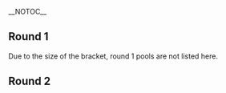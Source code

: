 {{DISPLAYTITLE:Smash 'N' Splash 3: ''Melee'' Singles Pools}}{{SetGame|melee}}
{{SNS 3 Melee tabs |This=2}}__NOTOC__
==Round 1==
Due to the size of the bracket, round 1 pools are not listed here.

==Round 2==
{{Box|start|padding=2em}}
==={{HiddenSort|G1}}===
{{GroupTableStart |[[Smash 'N' Splash/3/Melee/Singles Pools/G1|Bracket G1]]|width=300px}}
{{GroupTableSlot|Armada|flag=se|win_m=3|lose_m=0|place=1|bg=up|go={{advance|Smash 'N' Splash/3/Melee/Singles Bracket#Winners Bracket}}}}
{{GroupTableSlot|FatGoku|flag=us|win_m=3|lose_m=0|place=1|bg=up|go={{advance|Smash 'N' Splash/3/Melee/Singles Bracket#Winners Bracket}}}}
{{GroupTableSlot|4%|flag=us|win_m=3|lose_m=1|place=3|bg=stay|go={{advance|Smash 'N' Splash/3/Melee/Singles Bracket#Losers Bracket}}}}
{{GroupTableSlot|Trix|flag=us|win_m=3|lose_m=1|place=3|bg=stay|go={{advance|Smash 'N' Splash/3/Melee/Singles Bracket#Losers Bracket}}}}
{{GroupTableSlot|Porkyz|flag=us|win_m=3|lose_m=2|place=5|bg=down}}
{{GroupTableSlot|ThisSideDown|flag=us|win_m=3|lose_m=2|place=5|bg=down}}
{{GroupTableSlot|A-Wall|flag=us|win_m=2|lose_m=2|place=7|bg=down}}
{{GroupTableSlot|Will Pickles|flag=us|win_m=2|lose_m=2|place=7|bg=down}}
{{GroupTableSlot|davrob01|flag=us|win_m=1|lose_m=2|place=9|bg=down}}
{{GroupTableSlot|Kuhls|flag=us|win_m=1|lose_m=2|place=9|bg=down}}
{{GroupTableSlot|Hendy|flag=us|win_m=1|lose_m=2|place=9|bg=down}}
{{GroupTableSlot|Fasthands|flag=us|win_m=1|lose_m=2|place=9|bg=down}}
{{GroupTableSlot|Jackzilla|flag=us|win_m=0|lose_m=2|place=13|bg=down}}
{{GroupTableSlot|KOKingpin|flag=us|win_m=0|lose_m=2|place=13|bg=down}}
{{GroupTableSlot|UltimaScout|flag=us|win_m=0|lose_m=2|place=13|bg=down}}
{{GroupTableSlot|Soul|flag=us|win_m=0|lose_m=2|place=13|bg=down}}
{{GroupTableEnd}}
{{Box|break|padding=2em}}

==={{HiddenSort|G2}}===
{{GroupTableStart |[[Smash 'N' Splash/3/Melee/Singles Pools/G2|Bracket G2]]|width=300px}}
{{GroupTableSlot|Plup|flag=us|win_m=3|lose_m=0|place=1|bg=up|go={{advance|Smash 'N' Splash/3/Melee/Singles Bracket#Winners Bracket}}}}
{{GroupTableSlot|AbsentPage|flag=us|win_m=3|lose_m=0|place=1|bg=up|go={{advance|Smash 'N' Splash/3/Melee/Singles Bracket#Winners Bracket}}}}
{{GroupTableSlot|Crunch|flag=us|win_m=4|lose_m=1|place=3|bg=stay|go={{advance|Smash 'N' Splash/3/Melee/Singles Bracket#Losers Bracket}}}}
{{GroupTableSlot|Trulliam|flag=ca|win_m=3|lose_m=1|place=3|bg=stay|go={{advance|Smash 'N' Splash/3/Melee/Singles Bracket#Losers Bracket}}}}
{{GroupTableSlot|Slowking|flag=us|win_m=3|lose_m=2|place=5|bg=down}}
{{GroupTableSlot|JustJoe|flag=us|win_m=2|lose_m=2|place=5|bg=down}}
{{GroupTableSlot|HellsingULH|flag=us|win_m=2|lose_m=2|place=7|bg=down}}
{{GroupTableSlot|Unsure|flag=us|win_m=2|lose_m=2|place=7|bg=down}}
{{GroupTableSlot|Zetts|flag=us|win_m=1|lose_m=2|place=9|bg=down}}
{{GroupTableSlot|Simon|flag=us|win_m=1|lose_m=2|place=9|bg=down}}
{{GroupTableSlot|Grus|flag=us|win_m=1|lose_m=2|place=9|bg=down}}
{{GroupTableSlot|Trainer Red|flag=|win_m=1|lose_m=2|place=9|bg=down}}
{{GroupTableSlot|Tehbankzor|flag=us|win_m=0|lose_m=2|place=13|bg=down}}
{{GroupTableSlot|VinVinn|flag=us|win_m=0|lose_m=2|place=13|bg=down}}
{{GroupTableSlot|Foxy Lil' Bread|flag=us|win_m=0|lose_m=2|place=13|bg=down}}
{{GroupTableSlot|visualwatch|flag=us|win_m=0|lose_m=2|place=13|bg=down}}
{{GroupTableEnd}}
{{Box|break|padding=2em}}

==={{HiddenSort|G3}}===
{{GroupTableStart |[[Smash 'N' Splash/3/Melee/Singles Pools/G3|Bracket G3]]|width=300px}}
{{GroupTableSlot|Wizzrobe|flag=us|win_m=3|lose_m=0|place=1|bg=up|go={{advance|Smash 'N' Splash/3/Melee/Singles Bracket#Winners Bracket}}}}
{{GroupTableSlot|SmashG0D|flag=us|win_m=3|lose_m=0|place=1|bg=up|go={{advance|Smash 'N' Splash/3/Melee/Singles Bracket#Winners Bracket}}}}
{{GroupTableSlot|Rik|flag=us|win_m=3|lose_m=1|place=3|bg=stay|go={{advance|Smash 'N' Splash/3/Melee/Singles Bracket#Losers Bracket}}}}
{{GroupTableSlot|Reesch|flag=us|win_m=3|lose_m=1|place=3|bg=stay|go={{advance|Smash 'N' Splash/3/Melee/Singles Bracket#Losers Bracket}}}}
{{GroupTableSlot|Den|flag=us|win_m=3|lose_m=2|place=5|bg=down}}
{{GroupTableSlot|LXIX|flag=ca|win_m=3|lose_m=2|place=5|bg=down}}
{{GroupTableSlot|Holiday|flag=us|win_m=2|lose_m=2|place=7|bg=down}}
{{GroupTableSlot|Intern|flag=us|win_m=2|lose_m=2|place=7|bg=down}}
{{GroupTableSlot|Ryou|flag=us|win_m=1|lose_m=2|place=9|bg=down}}
{{GroupTableSlot|Danny|flag=us|win_m=1|lose_m=2|place=9|bg=down}}
{{GroupTableSlot|Treyvon|flag=us|win_m=1|lose_m=2|place=9|bg=down}}
{{GroupTableSlot|Casual|flag=us|win_m=1|lose_m=2|place=9|bg=down}}
{{GroupTableSlot|Keams|flag=us|win_m=0|lose_m=2|place=13|bg=down}}
{{GroupTableSlot|Ostrich Glue|flag=us|win_m=0|lose_m=2|place=13|bg=down}}
{{GroupTableSlot|Simian|flag=us|win_m=0|lose_m=2|place=13|bg=down}}
{{GroupTableSlot|Jmac|flag=us|win_m=0|lose_m=2|place=13|bg=down}}
{{GroupTableEnd}}
{{Box|break|padding=2em}}

==={{HiddenSort|G4}}===
{{GroupTableStart |[[Smash 'N' Splash/3/Melee/Singles Pools/G4|Bracket G4]]|width=300px}}
{{GroupTableSlot|S2J|flag=us|win_m=3|lose_m=0|place=1|bg=up|go={{advance|Smash 'N' Splash/3/Melee/Singles Bracket#Winners Bracket}}}}
{{GroupTableSlot|Professor Pro|flag=gb|win_m=3|lose_m=0|place=1|bg=up|go={{advance|Smash 'N' Splash/3/Melee/Singles Bracket#Winners Bracket}}}}
{{GroupTableSlot|Jon$|flag=us|win_m=3|lose_m=1|place=3|bg=stay|go={{advance|Smash 'N' Splash/3/Melee/Singles Bracket#Losers Bracket}}}}
{{GroupTableSlot|Lanceinthepants|flag=us|win_m=3|lose_m=1|place=3|bg=stay|go={{advance|Smash 'N' Splash/3/Melee/Singles Bracket#Losers Bracket}}}}
{{GroupTableSlot|techboy|flag=us|win_m=3|lose_m=2|place=5|bg=down}}
{{GroupTableSlot|Carso|flag=us|win_m=3|lose_m=2|place=5|bg=down}}
{{GroupTableSlot|Ferocitii|flag=us|win_m=2|lose_m=2|place=7|bg=down}}
{{GroupTableSlot|IBC|flag=us|win_m=2|lose_m=2|place=7|bg=down}}
{{GroupTableSlot|Sneker|flag=us|win_m=1|lose_m=2|place=9|bg=down}}
{{GroupTableSlot|Elephante|flag=us|win_m=1|lose_m=2|place=9|bg=down}}
{{GroupTableSlot|Rat|flag=us|win_m=1|lose_m=2|place=9|bg=down}}
{{GroupTableSlot|Knubs.|flag=us|win_m=1|lose_m=2|place=9|bg=down}}
{{GroupTableSlot|GGDoe|flag=us|win_m=0|lose_m=2|place=13|bg=down}}
{{GroupTableSlot|High-C|flag=us|win_m=0|lose_m=2|place=13|bg=down}}
{{GroupTableSlot|FrozenPizza|flag=us|win_m=0|lose_m=2|place=13|bg=down}}
{{GroupTableSlot|Deep C. Squid|flag=us|win_m=0|lose_m=2|place=13|bg=down}}
{{GroupTableEnd}}
{{Box|break|padding=2em}}

==={{HiddenSort|H1}}===
{{GroupTableStart |[[Smash 'N' Splash/3/Melee/Singles Pools/H1|Bracket H1]]|width=300px}}
{{GroupTableSlot|Hungrybox|flag=us|win_m=3|lose_m=0|place=1|bg=up|go={{advance|Smash 'N' Splash/3/Melee/Singles Bracket#Winners Bracket}}}}
{{GroupTableSlot|Nightmare|flag=ca|win_m=3|lose_m=0|place=1|bg=up|go={{advance|Smash 'N' Splash/3/Melee/Singles Bracket#Winners Bracket}}}}
{{GroupTableSlot|mattmog|flag=us|win_m=4|lose_m=1|place=3|bg=stay|go={{advance|Smash 'N' Splash/3/Melee/Singles Bracket#Losers Bracket}}}}
{{GroupTableSlot|Vro|flag=us|win_m=3|lose_m=1|place=3|bg=stay|go={{advance|Smash 'N' Splash/3/Melee/Singles Bracket#Losers Bracket}}}}
{{GroupTableSlot|Boyd|flag=us|win_m=3|lose_m=2|place=5|bg=down}}
{{GroupTableSlot|ASL|flag=us|win_m=2|lose_m=2|place=5|bg=down}}
{{GroupTableSlot|WeissClimbers|flag=us|win_m=2|lose_m=2|place=7|bg=down}}
{{GroupTableSlot|Flashburn 117|flag=us|win_m=2|lose_m=2|place=7|bg=down}}
{{GroupTableSlot|Doublecork|flag=us|win_m=1|lose_m=2|place=9|bg=down}}
{{GroupTableSlot|metroid|flag=us|win_m=1|lose_m=2|place=9|bg=down}}
{{GroupTableSlot|Cuda|flag=us|win_m=1|lose_m=2|place=9|bg=down}}
{{GroupTableSlot|GoonSquad|flag=us|win_m=1|lose_m=2|place=9|bg=down}}
{{GroupTableSlot|GibS|flag=us|win_m=0|lose_m=2|place=13|bg=down}}
{{GroupTableSlot|Moy|flag=us|win_m=0|lose_m=2|place=13|bg=down}}
{{GroupTableSlot|Uncle Onion|flag=us|win_m=0|lose_m=2|place=13|bg=down}}
{{GroupTableSlot|lexor|flag=us|win_m=0|lose_m=2|place=13|bg=down}}
{{GroupTableEnd}}
{{Box|break|padding=2em}}

==={{HiddenSort|H2}}===
{{GroupTableStart |[[Smash 'N' Splash/3/Melee/Singles Pools/H2|Bracket H2]]|width=300px}}
{{GroupTableSlot|SFAT|flag=us|win_m=3|lose_m=0|place=1|bg=up|go={{advance|Smash 'N' Splash/3/Melee/Singles Bracket#Winners Bracket}}}}
{{GroupTableSlot|Drephen|flag=us|win_m=3|lose_m=0|place=1|bg=up|go={{advance|Smash 'N' Splash/3/Melee/Singles Bracket#Winners Bracket}}}}
{{GroupTableSlot|Morsecode762|flag=us|win_m=4|lose_m=1|place=3|bg=stay|go={{advance|Smash 'N' Splash/3/Melee/Singles Bracket#Losers Bracket}}}}
{{GroupTableSlot|Fizz|flag=us|win_m=4|lose_m=1|place=3|bg=stay|go={{advance|Smash 'N' Splash/3/Melee/Singles Bracket#Losers Bracket}}}}
{{GroupTableSlot|DairDev1L|flag=us|win_m=2|lose_m=2|place=5|bg=down}}
{{GroupTableSlot|MattDotZeb|flag=us|win_m=2|lose_m=2|place=5|bg=down}}
{{GroupTableSlot|Moist|flag=us|win_m=2|lose_m=2|place=7|bg=down}}
{{GroupTableSlot|MF Mike|flag=us|win_m=2|lose_m=2|place=7|bg=down}}
{{GroupTableSlot|Iifter|flag=us|win_m=1|lose_m=2|place=9|bg=down}}
{{GroupTableSlot|Sheep|flag=us|win_m=1|lose_m=2|place=9|bg=down}}
{{GroupTableSlot|flatline|flag=us|win_m=1|lose_m=2|place=9|bg=down}}
{{GroupTableSlot|BenMN|flag=us|win_m=1|lose_m=2|place=9|bg=down}}
{{GroupTableSlot|Neuron|flag=us|win_m=0|lose_m=2|place=13|bg=down}}
{{GroupTableSlot|denec|flag=us|win_m=0|lose_m=2|place=13|bg=down}}
{{GroupTableSlot|Jobes|flag=us|win_m=0|lose_m=2|place=13|bg=down}}
{{GroupTableSlot|Guerilla|flag=us|win_m=0|lose_m=2|place=13|bg=down}}
{{GroupTableEnd}}
{{Box|break|padding=2em}}

==={{HiddenSort|H3}}===
{{GroupTableStart |[[Smash 'N' Splash/3/Melee/Singles Pools/H3|Bracket H3]]|width=300px}}
{{GroupTableSlot|Duck|flag=us|win_m=3|lose_m=0|place=1|bg=up|go={{advance|Smash 'N' Splash/3/Melee/Singles Bracket#Winners Bracket}}}}
{{GroupTableSlot|Android|flag=se|win_m=3|lose_m=0|place=1|bg=up|go={{advance|Smash 'N' Splash/3/Melee/Singles Bracket#Winners Bracket}}}}
{{GroupTableSlot|Roboticphish|flag=us|win_m=4|lose_m=1|place=3|bg=stay|go={{advance|Smash 'N' Splash/3/Melee/Singles Bracket#Losers Bracket}}}}
{{GroupTableSlot|Nakamaman|flag=us|win_m=3|lose_m=1|place=3|bg=stay|go={{advance|Smash 'N' Splash/3/Melee/Singles Bracket#Losers Bracket}}}}
{{GroupTableSlot|moonpanda|flag=ca|win_m=3|lose_m=2|place=5|bg=down}}
{{GroupTableSlot|Dairy|flag=us|win_m=2|lose_m=2|place=5|bg=down}}
{{GroupTableSlot|Dirtboy|flag=us|win_m=2|lose_m=2|place=7|bg=down}}
{{GroupTableSlot|Nick|flag=us|win_m=2|lose_m=2|place=7|bg=down}}
{{GroupTableSlot|FoxCapacitor|flag=us|win_m=1|lose_m=2|place=9|bg=down}}
{{GroupTableSlot|StaXxX|flag=us|win_m=1|lose_m=2|place=9|bg=down}}
{{GroupTableSlot|CCM|flag=us|win_m=1|lose_m=2|place=9|bg=down}}
{{GroupTableSlot|Jacky|flag=us|win_m=1|lose_m=2|place=9|bg=down}}
{{GroupTableSlot|Sainz|flag=us|win_m=0|lose_m=2|place=13|bg=down}}
{{GroupTableSlot|Juice|flag=us|win_m=0|lose_m=2|place=13|bg=down}}
{{GroupTableSlot|Yooj|flag=|win_m=0|lose_m=2|place=13|bg=down}}
{{GroupTableSlot|Moonear|flag=us|win_m=0|lose_m=2|place=13|bg=down}}
{{GroupTableEnd}}
{{Box|break|padding=2em}}

==={{HiddenSort|H4}}===
{{GroupTableStart |[[Smash 'N' Splash/3/Melee/Singles Pools/H4|Bracket H4]]|width=300px}}
{{GroupTableSlot|Colbol|flag=us|win_m=3|lose_m=0|place=1|bg=up|go={{advance|Smash 'N' Splash/3/Melee/Singles Bracket#Winners Bracket}}}}
{{GroupTableSlot|Ice|flag=de|win_m=3|lose_m=0|place=1|bg=up|go={{advance|Smash 'N' Splash/3/Melee/Singles Bracket#Winners Bracket}}}}
{{GroupTableSlot|PRZ|flag=us|win_m=4|lose_m=1|place=3|bg=stay|go={{advance|Smash 'N' Splash/3/Melee/Singles Bracket#Losers Bracket}}}}
{{GroupTableSlot|Spor|flag=us|win_m=3|lose_m=1|place=3|bg=stay|go={{advance|Smash 'N' Splash/3/Melee/Singles Bracket#Losers Bracket}}}}
{{GroupTableSlot|Popsicle|flag=us|win_m=3|lose_m=2|place=5|bg=down}}
{{GroupTableSlot|Doubleshine|flag=us|win_m=2|lose_m=2|place=5|bg=down}}
{{GroupTableSlot|Azzu|flag=us|win_m=2|lose_m=2|place=7|bg=down}}
{{GroupTableSlot|surf's up. hail satan.|flag=us|win_m=2|lose_m=2|place=7|bg=down}}
{{GroupTableSlot|Friendly Neighborgood Puff|flag=us|win_m=1|lose_m=2|place=9|bg=down}}
{{GroupTableSlot|Wes2|flag=us|win_m=1|lose_m=2|place=9|bg=down}}
{{GroupTableSlot|Jorge|flag=us|win_m=1|lose_m=2|place=9|bg=down}}
{{GroupTableSlot|JAGER|flag=ca|win_m=1|lose_m=2|place=9|bg=down}}
{{GroupTableSlot|Citrus|flag=us|win_m=0|lose_m=2|place=13|bg=down}}
{{GroupTableSlot|yuk|flag=us|win_m=0|lose_m=2|place=13|bg=down}}
{{GroupTableSlot|Freky|flag=us|win_m=0|lose_m=2|place=13|bg=down}}
{{GroupTableSlot|Jibca|flag=us|win_m=0|lose_m=2|place=13|bg=down}}
{{GroupTableEnd}}
{{Box|break|padding=2em}}

==={{HiddenSort|I1}}===
{{GroupTableStart |[[Smash 'N' Splash/3/Melee/Singles Pools/I1|Bracket I1]]|width=300px}}
{{GroupTableSlot|Mango|flag=us|win_m=3|lose_m=0|place=1|bg=up|go={{advance|Smash 'N' Splash/3/Melee/Singles Bracket#Winners Bracket}}}}
{{GroupTableSlot|HomeMadeWaffles|flag=us|win_m=3|lose_m=0|place=1|bg=up|go={{advance|Smash 'N' Splash/3/Melee/Singles Bracket#Winners Bracket}}}}
{{GroupTableSlot|Shinobi|flag=us|win_m=3|lose_m=1|place=3|bg=stay|go={{advance|Smash 'N' Splash/3/Melee/Singles Bracket#Losers Bracket}}}}
{{GroupTableSlot|Tranimal|flag=ca|win_m=3|lose_m=1|place=3|bg=stay|go={{advance|Smash 'N' Splash/3/Melee/Singles Bracket#Losers Bracket}}}}
{{GroupTableSlot|Wolven|flag=us|win_m=3|lose_m=2|place=5|bg=down}}
{{GroupTableSlot|Deegs|flag=us|win_m=3|lose_m=2|place=5|bg=down}}
{{GroupTableSlot|Ringler|flag=us|win_m=2|lose_m=2|place=7|bg=down}}
{{GroupTableSlot|100 Grand|flag=us|win_m=2|lose_m=2|place=7|bg=down}}
{{GroupTableSlot|DLA|flag=us|win_m=1|lose_m=2|place=9|bg=down}}
{{GroupTableSlot|Cube|flag=us|win_m=1|lose_m=2|place=9|bg=down}}
{{GroupTableSlot|Suess|flag=us|win_m=1|lose_m=2|place=9|bg=down}}
{{GroupTableSlot|Munchies|flag=us|win_m=1|lose_m=2|place=9|bg=down}}
{{GroupTableSlot|Locke|flag=us|win_m=0|lose_m=2|place=13|bg=down}}
{{GroupTableSlot|Sweaters|flag=us|win_m=0|lose_m=2|place=13|bg=down}}
{{GroupTableSlot|Grab2Win|flag=us|win_m=0|lose_m=2|place=13|bg=down}}
{{GroupTableSlot|Red Sheik|flag=us|win_m=0|lose_m=2|place=13|bg=down}}
{{GroupTableEnd}}
{{Box|break|padding=2em}}

==={{HiddenSort|I2}}===
{{GroupTableStart |[[Smash 'N' Splash/3/Melee/Singles Pools/I2|Bracket I2]]|width=300px}}
{{GroupTableSlot|Axe|flag=us|win_m=3|lose_m=0|place=1|bg=up|go={{advance|Smash 'N' Splash/3/Melee/Singles Bracket#Winners Bracket}}}}
{{GroupTableSlot|lloD|flag=us|win_m=3|lose_m=0|place=1|bg=up|go={{advance|Smash 'N' Splash/3/Melee/Singles Bracket#Winners Bracket}}}}
{{GroupTableSlot|Sora|flag=au|win_m=4|lose_m=1|place=3|bg=stay|go={{advance|Smash 'N' Splash/3/Melee/Singles Bracket#Losers Bracket}}}}
{{GroupTableSlot|Bobby Frizz|flag=us|win_m=3|lose_m=1|place=3|bg=stay|go={{advance|Smash 'N' Splash/3/Melee/Singles Bracket#Losers Bracket}}}}
{{GroupTableSlot|Lord English|flag=us|win_m=3|lose_m=2|place=5|bg=down}}
{{GroupTableSlot|Unspecial|flag=us|win_m=2|lose_m=2|place=5|bg=down}}
{{GroupTableSlot|Tran|flag=us|win_m=2|lose_m=2|place=7|bg=down}}
{{GroupTableSlot|2Framez|flag=us|win_m=2|lose_m=2|place=7|bg=down}}
{{GroupTableSlot|Schlag|flag=us|win_m=1|lose_m=2|place=9|bg=down}}
{{GroupTableSlot|Sothe|flag=us|win_m=1|lose_m=2|place=9|bg=down}}
{{GroupTableSlot|Big Leo|flag=us|win_m=1|lose_m=2|place=9|bg=down}}
{{GroupTableSlot|Gift|flag=us|win_m=1|lose_m=2|place=9|bg=down}}
{{GroupTableSlot|Blahguy|flag=us|win_m=0|lose_m=2|place=13|bg=down}}
{{GroupTableSlot|3spot|flag=us|win_m=0|lose_m=2|place=13|bg=down}}
{{GroupTableSlot|Alfster|flag=us|win_m=0|lose_m=2|place=13|bg=down}}
{{GroupTableSlot|Twotran|flag=us|win_m=0|lose_m=2|place=13|bg=down}}
{{GroupTableEnd}}
{{Box|break|padding=2em}}

==={{HiddenSort|I3}}===
{{GroupTableStart |[[Smash 'N' Splash/3/Melee/Singles Pools/I3|Bracket I3]]|width=300px}}
{{GroupTableSlot|n0ne|flag=ni|win_m=3|lose_m=0|place=1|bg=up|go={{advance|Smash 'N' Splash/3/Melee/Singles Bracket#Winners Bracket}}}}
{{GroupTableSlot|Gahtzu|flag=us|win_m=3|lose_m=0|place=1|bg=up|go={{advance|Smash 'N' Splash/3/Melee/Singles Bracket#Winners Bracket}}}}
{{GroupTableSlot|Lil Homie|flag=us|win_m=4|lose_m=1|place=3|bg=stay|go={{advance|Smash 'N' Splash/3/Melee/Singles Bracket#Losers Bracket}}}}
{{GroupTableSlot|Slop|flag=us|win_m=4|lose_m=1|place=3|bg=stay|go={{advance|Smash 'N' Splash/3/Melee/Singles Bracket#Losers Bracket}}}}
{{GroupTableSlot|ORLY|flag=us|win_m=2|lose_m=2|place=5|bg=down}}
{{GroupTableSlot|Vincessant|flag=us|win_m=2|lose_m=2|place=5|bg=down}}
{{GroupTableSlot|Nox|flag=us|win_m=2|lose_m=2|place=7|bg=down}}
{{GroupTableSlot|OG Swaglord|flag=us|win_m=2|lose_m=2|place=7|bg=down}}
{{GroupTableSlot|Arsenals|flag=us|win_m=1|lose_m=2|place=9|bg=down}}
{{GroupTableSlot|Firebolt|flag=us|win_m=1|lose_m=2|place=9|bg=down}}
{{GroupTableSlot|Mundungu|flag=us|win_m=1|lose_m=2|place=9|bg=down}}
{{GroupTableSlot|noodle|flag=us|win_m=1|lose_m=2|place=9|bg=down}}
{{GroupTableSlot|cooran|flag=us|win_m=0|lose_m=2|place=13|bg=down}}
{{GroupTableSlot|Slogs|flag=us|win_m=0|lose_m=2|place=13|bg=down}}
{{GroupTableSlot|Lightspeed|flag=us|win_m=0|lose_m=2|place=13|bg=down}}
{{GroupTableSlot|Deep Fox|flag=us|win_m=0|lose_m=2|place=13|bg=down}}
{{GroupTableEnd}}
{{Box|break|padding=2em}}

==={{HiddenSort|I4}}===
{{GroupTableStart |[[Smash 'N' Splash/3/Melee/Singles Pools/I4|Bracket I4]]|width=300px}}
{{GroupTableSlot|PewPewU|flag=us|win_m=3|lose_m=0|place=1|bg=up|go={{advance|Smash 'N' Splash/3/Melee/Singles Bracket#Winners Bracket}}}}
{{GroupTableSlot|MacD|flag=us|win_m=3|lose_m=0|place=1|bg=up|go={{advance|Smash 'N' Splash/3/Melee/Singles Bracket#Winners Bracket}}}}
{{GroupTableSlot|Zepto|flag=us|win_m=4|lose_m=1|place=3|bg=stay|go={{advance|Smash 'N' Splash/3/Melee/Singles Bracket#Losers Bracket}}}}
{{GroupTableSlot|Michael|flag=us|win_m=3|lose_m=1|place=3|bg=stay|go={{advance|Smash 'N' Splash/3/Melee/Singles Bracket#Losers Bracket}}}}
{{GroupTableSlot|Kanye Rest|flag=us|win_m=3|lose_m=2|place=5|bg=down}}
{{GroupTableSlot|Deepz|flag=us|win_m=2|lose_m=2|place=5|bg=down}}
{{GroupTableSlot|Dysfunkti0nal|flag=us|win_m=2|lose_m=2|place=7|bg=down}}
{{GroupTableSlot|Markow|flag=us|win_m=2|lose_m=2|place=7|bg=down}}
{{GroupTableSlot|Ellis|flag=us|win_m=1|lose_m=2|place=9|bg=down}}
{{GroupTableSlot|C#|flag=us|win_m=1|lose_m=2|place=9|bg=down}}
{{GroupTableSlot|Bobalu|flag=us|win_m=1|lose_m=2|place=9|bg=down}}
{{GroupTableSlot|Pizza|flag=us|win_m=1|lose_m=2|place=9|bg=down}}
{{GroupTableSlot|Sp1nda|flag=us|win_m=0|lose_m=2|place=13|bg=down}}
{{GroupTableSlot|TCom|flag=us|win_m=0|lose_m=2|place=13|bg=down}}
{{GroupTableSlot|MayOfKnees|flag=us|win_m=0|lose_m=2|place=13|bg=down}}
{{GroupTableSlot|Trooper|flag=us|win_m=0|lose_m=2|place=13|bg=down}}
{{GroupTableEnd}}
{{Box|break|padding=2em}}

==={{HiddenSort|J1}}===
{{GroupTableStart |[[Smash 'N' Splash/3/Melee/Singles Pools/J1|Bracket J1]]|width=300px}}
{{GroupTableSlot|Leffen|flag=se|win_m=3|lose_m=0|place=1|bg=up|go={{advance|Smash 'N' Splash/3/Melee/Singles Bracket#Winners Bracket}}}}
{{GroupTableSlot|Zain|flag=us|win_m=3|lose_m=0|place=1|bg=up|go={{advance|Smash 'N' Splash/3/Melee/Singles Bracket#Winners Bracket}}}}
{{GroupTableSlot|Reeve|flag=us|win_m=3|lose_m=1|place=3|bg=stay|go={{advance|Smash 'N' Splash/3/Melee/Singles Bracket#Losers Bracket}}}}
{{GroupTableSlot|Passion|flag=us|win_m=3|lose_m=1|place=3|bg=stay|go={{advance|Smash 'N' Splash/3/Melee/Singles Bracket#Losers Bracket}}}}
{{GroupTableSlot|Shuffle|flag=us|win_m=3|lose_m=2|place=5|bg=down}}
{{GroupTableSlot|Blendtec|flag=us|win_m=3|lose_m=2|place=5|bg=down}}
{{GroupTableSlot|BananaSack|flag=us|win_m=2|lose_m=2|place=7|bg=down}}
{{GroupTableSlot|Fluid|flag=us|win_m=2|lose_m=2|place=7|bg=down}}
{{GroupTableSlot|John Ward|flag=us|win_m=1|lose_m=2|place=9|bg=down}}
{{GroupTableSlot|Rooster|flag=us|win_m=1|lose_m=2|place=9|bg=down}}
{{GroupTableSlot|PbZ|flag=us|win_m=1|lose_m=2|place=9|bg=down}}
{{GroupTableSlot|OMGage|flag=us|win_m=1|lose_m=2|place=9|bg=down}}
{{GroupTableSlot|Unoriginal|flag=us|win_m=0|lose_m=2|place=13|bg=down}}
{{GroupTableSlot|Migz|flag=us|win_m=0|lose_m=2|place=13|bg=down}}
{{GroupTableSlot|soc|flag=us|win_m=0|lose_m=2|place=13|bg=down}}
{{GroupTableSlot|Dino|flag=us|win_m=0|lose_m=2|place=13|bg=down}}
{{GroupTableEnd}}
{{Box|break|padding=2em}}

==={{HiddenSort|J2}}===
{{GroupTableStart |[[Smash 'N' Splash/3/Melee/Singles Pools/J2|Bracket J2]]|width=300px}}
{{GroupTableSlot|Kels|flag=us|win_m=3|lose_m=0|place=1|bg=up|go={{advance|Smash 'N' Splash/3/Melee/Singles Bracket#Winners Bracket}}}}
{{GroupTableSlot|Westballz|flag=us|win_m=3|lose_m=0|place=1|bg=up|go={{advance|Smash 'N' Splash/3/Melee/Singles Bracket#Winners Bracket}}}}
{{GroupTableSlot|Travioli|flag=us|win_m=4|lose_m=1|place=3|bg=stay|go={{advance|Smash 'N' Splash/3/Melee/Singles Bracket#Losers Bracket}}}}
{{GroupTableSlot|Junebug|flag=us|win_m=3|lose_m=1|place=3|bg=stay|go={{advance|Smash 'N' Splash/3/Melee/Singles Bracket#Losers Bracket}}}}
{{GroupTableSlot|Eggy|flag=us|win_m=3|lose_m=2|place=5|bg=down}}
{{GroupTableSlot|Cal|flag=us|win_m=2|lose_m=2|place=5|bg=down}}
{{GroupTableSlot|Odds|flag=ca|win_m=2|lose_m=2|place=7|bg=down}}
{{GroupTableSlot|nintnt|flag=ca|win_m=2|lose_m=2|place=7|bg=down}}
{{GroupTableSlot|Cantus|flag=us|win_m=1|lose_m=2|place=9|bg=down}}
{{GroupTableSlot|Papa|flag=us|win_m=1|lose_m=2|place=9|bg=down}}
{{GroupTableSlot|Knight|flag=us|win_m=1|lose_m=2|place=9|bg=down}}
{{GroupTableSlot|Critius|flag=us|win_m=1|lose_m=2|place=9|bg=down}}
{{GroupTableSlot|greenwalk|flag=us|win_m=0|lose_m=2|place=13|bg=down}}
{{GroupTableSlot|Zurg|flag=us|win_m=0|lose_m=2|place=13|bg=down}}
{{GroupTableSlot|Smirked|flag=us|win_m=0|lose_m=2|place=13|bg=down}}
{{GroupTableSlot|Fatz|flag=us|win_m=0|lose_m=2|place=13|bg=down}}
{{GroupTableEnd}}
{{Box|break|padding=2em}}

==={{HiddenSort|J3}}===
{{GroupTableStart |[[Smash 'N' Splash/3/Melee/Singles Pools/J3|Bracket J3]]|width=300px}}
{{GroupTableSlot|Shroomed|flag=us|win_m=3|lose_m=0|place=1|bg=up|go={{advance|Smash 'N' Splash/3/Melee/Singles Bracket#Winners Bracket}}}}
{{GroupTableSlot|Padre|flag=ca|win_m=3|lose_m=0|place=1|bg=up|go={{advance|Smash 'N' Splash/3/Melee/Singles Bracket#Winners Bracket}}}}
{{GroupTableSlot|Chillindude|flag=us|win_m=4|lose_m=1|place=3|bg=stay|go={{advance|Smash 'N' Splash/3/Melee/Singles Bracket#Losers Bracket}}}}
{{GroupTableSlot|Ryse|flag=us|win_m=3|lose_m=1|place=3|bg=stay|go={{advance|Smash 'N' Splash/3/Melee/Singles Bracket#Losers Bracket}}}}
{{GroupTableSlot|Hatboss|flag=us|win_m=3|lose_m=2|place=5|bg=down}}
{{GroupTableSlot|quin|flag=us|win_m=2|lose_m=2|place=5|bg=down}}
{{GroupTableSlot|MrAmoon|flag=us|win_m=2|lose_m=2|place=7|bg=down}}
{{GroupTableSlot|DFU|flag=us|win_m=2|lose_m=2|place=7|bg=down}}
{{GroupTableSlot|Mantis|flag=us|win_m=1|lose_m=2|place=9|bg=down}}
{{GroupTableSlot|ChaiTea|flag=us|win_m=1|lose_m=2|place=9|bg=down}}
{{GroupTableSlot|Pleeba|flag=us|win_m=1|lose_m=2|place=9|bg=down}}
{{GroupTableSlot|Fumbles|flag=us|win_m=1|lose_m=2|place=9|bg=down}}
{{GroupTableSlot|Dickey|flag=us|win_m=0|lose_m=2|place=13|bg=down}}
{{GroupTableSlot|Fabe|flag=us|win_m=0|lose_m=2|place=13|bg=down}}
{{GroupTableSlot|Spence|flag=us|win_m=0|lose_m=2|place=13|bg=down}}
{{GroupTableSlot|Oathlivion|flag=us|win_m=0|lose_m=2|place=13|bg=down}}
{{GroupTableEnd}}
{{Box|break|padding=2em}}

==={{HiddenSort|J4}}===
{{GroupTableStart |[[Smash 'N' Splash/3/Melee/Singles Pools/J4|Bracket J4]]|width=300px}}
{{GroupTableSlot|Lucky|flag=us|win_m=3|lose_m=0|place=1|bg=up|go={{advance|Smash 'N' Splash/3/Melee/Singles Bracket#Winners Bracket}}}}
{{GroupTableSlot|dizzkidboogie|flag=us|win_m=3|lose_m=0|place=1|bg=up|go={{advance|Smash 'N' Splash/3/Melee/Singles Bracket#Winners Bracket}}}}
{{GroupTableSlot|Rayku|flag=us|win_m=4|lose_m=1|place=3|bg=stay|go={{advance|Smash 'N' Splash/3/Melee/Singles Bracket#Losers Bracket}}}}
{{GroupTableSlot|Cob|flag=us|win_m=3|lose_m=1|place=3|bg=stay|go={{advance|Smash 'N' Splash/3/Melee/Singles Bracket#Losers Bracket}}}}
{{GroupTableSlot|shabo|flag=us|win_m=3|lose_m=2|place=5|bg=down}}
{{GroupTableSlot|Sago|flag=us|win_m=2|lose_m=2|place=5|bg=down}}
{{GroupTableSlot|Pleasantries|flag=us|win_m=2|lose_m=2|place=7|bg=down}}
{{GroupTableSlot|Oro?!|flag=us|win_m=2|lose_m=2|place=7|bg=down}}
{{GroupTableSlot|oopie|flag=us|win_m=1|lose_m=2|place=9|bg=down}}
{{GroupTableSlot|Dragedo|flag=us|win_m=1|lose_m=2|place=9|bg=down}}
{{GroupTableSlot|nala|flag=us|win_m=1|lose_m=2|place=9|bg=down}}
{{GroupTableSlot|Phazon|flag=us|win_m=1|lose_m=2|place=9|bg=down}}
{{GroupTableSlot|Seraph|flag=us|win_m=0|lose_m=2|place=13|bg=down}}
{{GroupTableSlot|Angel Del Rio|flag=us|win_m=0|lose_m=2|place=13|bg=down}}
{{GroupTableSlot|ECchristian|flag=us|win_m=0|lose_m=2|place=13|bg=down}}
{{GroupTableSlot|JLF|flag=us|win_m=0|lose_m=2|place=13|bg=down}}
{{GroupTableEnd}}
{{Box|end}}
